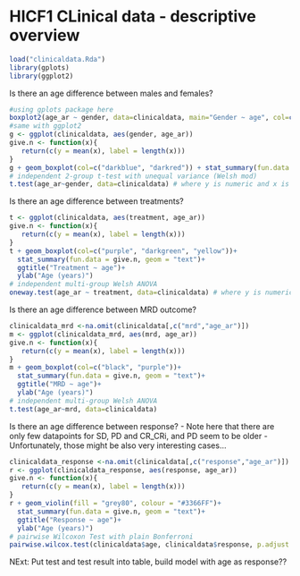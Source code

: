 HICF1 CLinical data - descriptive overview
============================================
```r
load("clinicaldata.Rda")
library(gplots)
library(ggplot2)
```
Is there an age difference between males and females?
```r
#using gplots package here
boxplot2(age_ar ~ gender, data=clinicaldata, main="Gender ~ age", col=c("blue", "red"), xlab="gender", ylab="age", top=TRUE, varwidth="T")
#same with ggplot2
g <- ggplot(clinicaldata, aes(gender, age_ar))
give.n <- function(x){
   return(c(y = mean(x), label = length(x)))
}
g + geom_boxplot(col=c("darkblue", "darkred")) + stat_summary(fun.data = give.n, geom = "text")
# independent 2-group t-test with unequal variance (Welsh mod)
t.test(age_ar~gender, data=clinicaldata) # where y is numeric and x is a binary factor
```
Is there an age difference between treatments?
```r
t <- ggplot(clinicaldata, aes(treatment, age_ar))
give.n <- function(x){
   return(c(y = mean(x), label = length(x)))
}
t + geom_boxplot(col=c("purple", "darkgreen", "yellow"))+
  stat_summary(fun.data = give.n, geom = "text")+
  ggtitle("Treatment ~ age")+
  ylab("Age (years)")
# independent multi-group Welsh ANOVA
oneway.test(age_ar ~ treatment, data=clinicaldata) # where y is numeric and x is a binary factor
```
Is there an age difference between MRD outcome?
```r
clinicaldata_mrd <-na.omit(clinicaldata[,c("mrd","age_ar")])
m <- ggplot(clinicaldata_mrd, aes(mrd, age_ar))
give.n <- function(x){
   return(c(y = mean(x), label = length(x)))
}
m + geom_boxplot(col=c("black", "purple"))+
  stat_summary(fun.data = give.n, geom = "text")+
  ggtitle("MRD ~ age")+
  ylab("Age (years)")
# independent multi-group Welsh ANOVA
t.test(age_ar~mrd, data=clinicaldata)
```
Is there an age difference between response?
- Note here that there are only few datapoints for SD, PD and CR_CRi, and PD seem to be older
- Unfortunately, those might be also very interesting cases...
```r
clinicaldata_response <-na.omit(clinicaldata[,c("response","age_ar")])
r <- ggplot(clinicaldata_response, aes(response, age_ar))
give.n <- function(x){
   return(c(y = mean(x), label = length(x)))
}
r + geom_violin(fill = "grey80", colour = "#3366FF")+
  stat_summary(fun.data = give.n, geom = "text")+
  ggtitle("Response ~ age")+
  ylab("Age (years)")
# pairwise Wilcoxon Test with plain Bonferroni
pairwise.wilcox.test(clinicaldata$age, clinicaldata$response, p.adjust.method="bonferroni", paired = FALSE)
```

NExt: Put test and test result into table, build model with age as response??